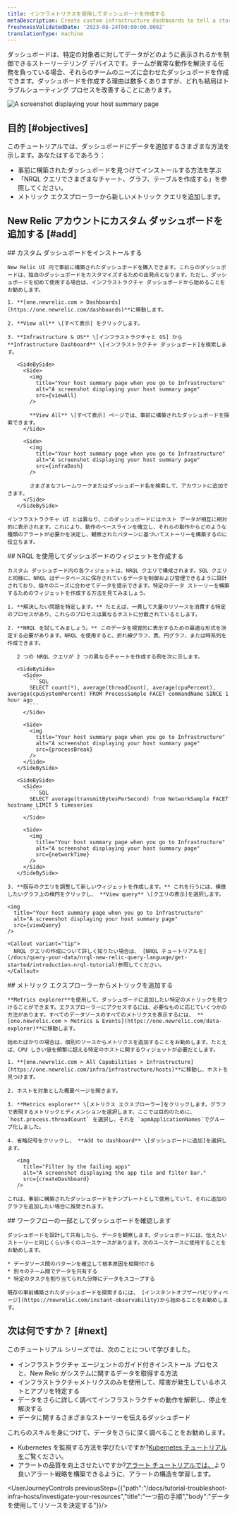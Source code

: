 ```yaml
---
title: インフラメトリクスを使用してダッシュボードを作成する
metaDescription: Create custom infrastructure dashboards to tell a story about your system.
freshnessValidatedDate: '2023-08-24T00:00:00.000Z'
translationType: machine
---
```









ダッシュボードは、特定の対象者に対してデータがどのように表示されるかを制御できるストーリーテリング デバイスです。チームが異常な動作を解決する任務を負っている場合、それらのチームのニーズに合わせたダッシュボードを作成できます。ダッシュボードを作成する理由は数多くありますが、どれも結局はトラブルシューティング プロセスを改善することにあります。

<img
  title="Your host summary page when you go to Infrastructure"
  alt="A screenshot displaying your host summary page"
  src={customDash}
/>

## 目的 [#objectives]

このチュートリアルでは、ダッシュボードにデータを追加するさまざまな方法を示します。あなたはするであろう：

* 事前に構築されたダッシュボードを見つけてインストールする方法を学ぶ
* 「NRQL クエリでさまざまなチャート、グラフ、テーブルを作成する」を参照してください。
* メトリック エクスプローラーから新しいメトリック クエリを追加します。

## New Relic アカウントにカスタム ダッシュボードを追加する [#add]

<Steps>
  <Step>
    ## カスタム ダッシュボードをインストールする

    New Relic UI 内で事前に構築されたダッシュボードを購入できます。これらのダッシュボードは、独自のダッシュボードをカスタマイズするための出発点となります。ただし、ダッシュボードを初めて使用する場合は、インフラストラクチャ ダッシュボードから始めることをお勧めします。

    1. **[one.newrelic.com > Dashboards](https://one.newrelic.com/dashboards)**に移動します。

    2. **View all** \[すべて表示] をクリックします。

    3. **Infrastructure & OS** \[インフラストラクチャと OS] から **Infrastructure Dashboard** \[インフラストラクチャ ダッシュボード]を検索します。

       <SideBySide>
         <Side>
           <img
             title="Your host summary page when you go to Infrastructure"
             alt="A screenshot displaying your host summary page"
             src={viewAll}
           />

           **View All** \[すべて表示] ページでは、事前に構築されたダッシュボードを探索できます。
         </Side>

         <Side>
           <img
             title="Your host summary page when you go to Infrastructure"
             alt="A screenshot displaying your host summary page"
             src={infraDash}
           />

           さまざまなフレームワークまたはダッシュボード名を検索して、アカウントに追加できます。
         </Side>
       </SideBySide>

    インフラストラクチャ UI とは異なり、このダッシュボードにはホスト データが相互に相対的に表示されます。これにより、動作のベースラインを確立し、それらの動作からどのような種類のアラートが必要かを決定し、観察されたパターンに基づいてストーリーを構築するのに役立ちます。
  </Step>

  <Step>
    ## NRQL を使用してダッシュボードのウィジェットを作成する

    カスタム ダッシュボード内の各ウィジェットは、NRQL クエリで構成されます。SQL クエリと同様に、NRQL はデータベースに保存されているデータを制御および管理できるように設計されており、個々のニーズに合わせてデータを提示できます。特定のデータ ストーリーを構築するためのウィジェットを作成する方法を見てみましょう。

    1. **解決したい問題を特定します。** たとえば、一貫して大量のリソースを消費する特定のプロセスがあり、これらのプロセスは異なるホストに分散されているとします。

    2. **NRQL を試してみましょう。** このデータを視覚的に表示するための最適な形式を決定する必要があります。NRQL を使用すると、折れ線グラフ、表、円グラフ、または時系列を作成できます。

       2 つの NRQL クエリが 2 つの異なるチャートを作成する例を次に示します。

       <SideBySide>
         <Side>
           ```SQL
           SELECT count(*), average(threadCount), average(cpuPercent), average(cpuSystemPercent) FROM ProcessSample FACET commandName SINCE 1 hour ago
           ```
         </Side>

         <Side>
           <img
             title="Your host summary page when you go to Infrastructure"
             alt="A screenshot displaying your host summary page"
             src={processBreak}
           />
         </Side>
       </SideBySide>

       <SideBySide>
         <Side>
           ```SQL
           SELECT average(transmitBytesPerSecond) from NetworkSample FACET hostname LIMIT 5 timeseries
           ```
         </Side>

         <Side>
           <img
             title="Your host summary page when you go to Infrastructure"
             alt="A screenshot displaying your host summary page"
             src={networkTime}
           />
         </Side>
       </SideBySide>

    3. **既存のクエリを調整して新しいウィジェットを作成します。** これを行うには、模倣したいグラフ上の楕円をクリックし、 **View query** \[クエリの表示]を選択します。

    <img
      title="Your host summary page when you go to Infrastructure"
      alt="A screenshot displaying your host summary page"
      src={viewQuery}
    />

    <Callout variant="tip">
      NRQL クエリの作成について詳しく知りたい場合は、 [NRQL チュートリアルを](/docs/query-your-data/nrql-new-relic-query-language/get-started/introduction-nrql-tutorial)参照してください。
    </Callout>
  </Step>

  <Step>
    ## メトリック エクスプローラーからメトリックを追加する

    **Metrics explorer**を使用して、ダッシュボードに追加したい特定のメトリックを見つけることができます。エクスプローラーにアクセスするには、必要なものに応じていくつかの方法があります。すべてのデータソースのすべてのメトリクスを表示するには、 **[one.newrelic.com > Metrics & Events](https://one.newrelic.com/data-explorer)**に移動します。

    始めたばかりの場合は、個別のソースからメトリクスを追加することをお勧めします。たとえば、CPU しきい値を頻繁に超える特定のホストに関するウィジェットが必要だとします。

    1. **[one.newrelic.com > All Capabilities > Infrastructure](https://one.newrelic.com/infra/infrastructure/hosts)**に移動し、ホストを見つけます。

    2. ホストを対象とした概要ページを開きます。

    3. **Metrics explorer** \[メトリクス エクスプローラー]をクリックします。グラフで表現するメトリックとディメンションを選択します。ここでは目的のために、 `host.process.threadCount` を選択し、それを `apmApplicationNames`でグループ化しました。

    4. 省略記号をクリックし、 **Add to dashboard** \[ダッシュボードに追加]を選択します。

       <img
         title="Filter by the failing apps"
         alt="A screenshot displaying the app tile and filter bar."
         src={createDashboard}
       />

    これは、事前に構築されたダッシュボードをテンプレートとして使用していて、それに追加のグラフを追加したい場合に推奨されます。
  </Step>

  <Step>
    ## ワークフローの一部としてダッシュボードを確認します

    ダッシュボードを設計して共有したら、データを観察します。ダッシュボードには、伝えたいストーリーと同じくらい多くのユースケースがあります。次のユースケースに使用することをお勧めします。

    * データソース間のパターンを確立して根本原因を相関付ける
    * 別々のチーム間でデータを共有する
    * 特定のタスクを割り当てられた分隊にデータをスコープする

    既存の事前構築されたダッシュボードを探索するには、 [インスタントオブザーバビリティページ](https://newrelic.com/instant-observability)から始めることをお勧めします。  

  </Step>
</Steps>

## 次は何ですか？ [#next]

このチュートリアル シリーズでは、次のことについて学びました。

* インフラストラクチャ エージェントのガイド付きインストール プロセスと、New Relic がシステムに関するデータを取得する方法
* インフラストラクチャメトリクスのみを使用して、障害が発生しているホストとアプリを特定する
* データをさらに詳しく調べてインフラストラクチャの動作を解釈し、停止を解決する
* データに関するさまざまなストーリーを伝えるダッシュボード

これらのスキルを身につけて、データをさらに深く調べることをお勧めします。

* Kubernetes を監視する方法を学びたいですか?[Kubernetes チュートリアルを](/docs/tutorial-create-alerts/create-new-relic-alerts)ご覧ください。
* アラートの品質を向上させたいですか?[アラート チュートリアルでは、](/docs/tutorial-create-alerts/create-new-relic-alerts)より良いアラート戦略を構築できるように、アラートの構造を学習します。

<UserJourneyControls previousStep={{"path":"/docs/tutorial-troubleshoot-infra-hosts/investigate-your-resources","title":"一つ前の手順","body":"データを使用してリソースを決定する"}}/>